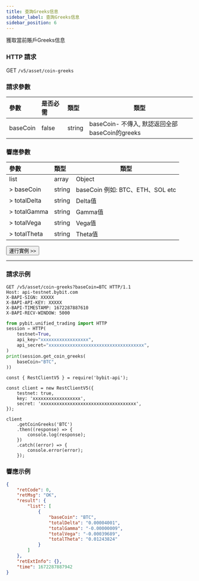 ```yaml
---
title: 查詢Greeks信息
sidebar_label: 查詢Greeks信息
sidebar_position: 6
---
```

獲取當前賬戶Greeks信息

### HTTP 請求
GET `/v5/asset/coin-greeks`

### 請求參數
| 參數 | 是否必需 | 類型 | 類型|
|:----- |:-------|:-----|------ |
|baseCoin |false |string |baseCoin- 不傳入, 默認返回全部baseCoin的greeks|

### 響應參數
| 參數 | 類型 | 類型|
|:----- |:-----|----- |
|list |array |Object |
|> baseCoin |string |baseCoin 例如: BTC、ETH、SOL etc|
|> totalDelta |string |Delta值|
|> totalGamma |string |Gamma值|
|> totalVega |string |Vega值|
|> totalTheta |string |Theta值|

<a href="/api-explorer/v5/account/coin-greeks"><Button>運行實例 >></Button></a>

---

### 請求示例

<Tabs groupId="programming-languages">
<TabItem value="http" label="HTTP">

```http
GET /v5/asset/coin-greeks?baseCoin=BTC HTTP/1.1
Host: api-testnet.bybit.com
X-BAPI-SIGN: XXXXX
X-BAPI-API-KEY: XXXXX
X-BAPI-TIMESTAMP: 1672287887610
X-BAPI-RECV-WINDOW: 5000
```

</TabItem>
<TabItem value="python" label="Python">

```python
from pybit.unified_trading import HTTP
session = HTTP(
    testnet=True,
    api_key="xxxxxxxxxxxxxxxxxx",
    api_secret="xxxxxxxxxxxxxxxxxxxxxxxxxxxxxxxxxxxx",
)
print(session.get_coin_greeks(
    baseCoin="BTC",
))
```

</TabItem>
<TabItem value="Node" label="Node.js">

```n4js
const { RestClientV5 } = require('bybit-api');

const client = new RestClientV5({
    testnet: true,
    key: 'xxxxxxxxxxxxxxxxxx',
    secret: 'xxxxxxxxxxxxxxxxxxxxxxxxxxxxxxxxxxxx',
});

client
    .getCoinGreeks('BTC')
    .then((response) => {
        console.log(response);
    })
    .catch((error) => {
        console.error(error);
    });
```

</TabItem>
</Tabs>

### 響應示例

```json
{
    "retCode": 0,
    "retMsg": "OK",
    "result": {
        "list": [
            {
                "baseCoin": "BTC",
                "totalDelta": "0.00004001",
                "totalGamma": "-0.00000009",
                "totalVega": "-0.00039689",
                "totalTheta": "0.01243824"
            }
        ]
    },
    "retExtInfo": {},
    "time": 1672287887942
}
```
